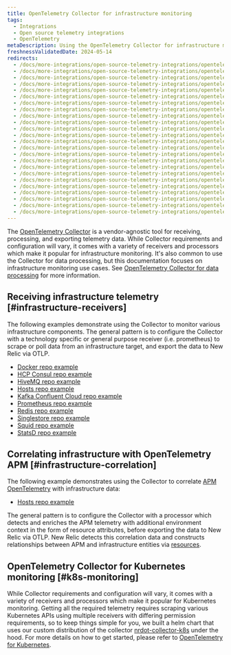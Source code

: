 ```yaml
---
title: OpenTelemetry Collector for infrastructure monitoring
tags:
  - Integrations
  - Open source telemetry integrations
  - OpenTelemetry
metaDescription: Using the OpenTelemetry Collector for infrastructure monitoring
freshnessValidatedDate: 2024-05-14
redirects:
  - /docs/more-integrations/open-source-telemetry-integrations/opentelemetry/get-started/collector-infra-monitoring/opentelemetry-collector-infra-docker/
  - /docs/more-integrations/open-source-telemetry-integrations/opentelemetry/get-started/collector-infra-monitoring/opentelemetry-collector-infra-hcp-consul/
  - /docs/more-integrations/open-source-telemetry-integrations/opentelemetry/get-started/collector-infra-monitoring/opentelemetry-collector-infra-hivemq/
  - /docs/more-integrations/open-source-telemetry-integrations/opentelemetry/get-started/collector-infra-monitoring/opentelemetry-collector-infra-hosts/
  - /docs/more-integrations/open-source-telemetry-integrations/opentelemetry/get-started/collector-infra-monitoring/opentelemetry-collector-infra-kafka-confluentcloud/
  - /docs/more-integrations/open-source-telemetry-integrations/opentelemetry/get-started/collector-infra-monitoring/opentelemetry-collector-infra-kafka-confluentcloud-k8s/
  - /docs/more-integrations/open-source-telemetry-integrations/opentelemetry/get-started/collector-infra-monitoring/opentelemetry-collector-infra-k8s/
  - /docs/more-integrations/open-source-telemetry-integrations/opentelemetry/get-started/collector-infra-monitoring/opentelemetry-collector-infra-prometheus/
  - /docs/more-integrations/open-source-telemetry-integrations/opentelemetry/get-started/collector-infra-monitoring/opentelemetry-collector-infra-redis/
  - /docs/more-integrations/open-source-telemetry-integrations/opentelemetry/get-started/collector-infra-monitoring/opentelemetry-collector-infra-singlestore/
  - /docs/more-integrations/open-source-telemetry-integrations/opentelemetry/get-started/collector-infra-monitoring/opentelemetry-collector-infra-squid/
  - /docs/more-integrations/open-source-telemetry-integrations/opentelemetry/get-started/collector-infra-monitoring/opentelemetry-collector-infra-statsd/
  - /docs/more-integrations/open-source-telemetry-integrations/opentelemetry/get-started/collector-infra-monitoring/opentelemetry-collector-infra-intro/
  - /docs/more-integrations/open-source-telemetry-integrations/opentelemetry/collector/collector-configuration-examples/opentelemetry-collector-docker/
  - /docs/more-integrations/open-source-telemetry-integrations/opentelemetry/collector/collector-configuration-examples/opentelemetry-collector-hcp-consul/
  - /docs/more-integrations/open-source-telemetry-integrations/opentelemetry/collector/collector-configuration-examples/opentelemetry-collector-hivemq/
  - /docs/more-integrations/open-source-telemetry-integrations/opentelemetry/collector/collector-configuration-examples/opentelemetry-collector-infra-hosts/
  - /docs/more-integrations/open-source-telemetry-integrations/opentelemetry/collector/opentelemetry-collector-k8s/
  - /docs/more-integrations/open-source-telemetry-integrations/opentelemetry/collector/collector-configuration-examples/opentelemetry-collector-kafka-confluentcloud/
  - /docs/more-integrations/open-source-telemetry-integrations/opentelemetry/collector/collector-configuration-examples/opentelemetry-collector-prometheus/
  - /docs/more-integrations/open-source-telemetry-integrations/opentelemetry/collector/collector-configuration-examples/opentelemetry-collector-redis/
  - /docs/more-integrations/open-source-telemetry-integrations/opentelemetry/collector/collector-configuration-examples/opentelemetry-collector-singlestore/
  - /docs/more-integrations/open-source-telemetry-integrations/opentelemetry/collector/collector-configuration-examples/opentelemetry-collector-squid/
  - /docs/more-integrations/open-source-telemetry-integrations/opentelemetry/collector/collector-configuration-examples/opentelemetry-collector-statsd/
---
```


The [OpenTelemetry Collector](https://opentelemetry.io/docs/collector/) is a vendor-agnostic tool for receiving, processing, and exporting telemetry data. While Collector requirements and configuration will vary, it comes with a variety of receivers and processors which make it popular for infrastructure monitoring. It's also common to use the Collector for data processing, but this documentation focuses on infrastructure monitoring use cases. See [OpenTelemetry Collector for data processing](/docs/opentelemetry/get-started/collector-processing/opentelemetry-collector-processing-intro) for more information.

## Receiving infrastructure telemetry [#infrastructure-receivers]

The following examples demonstrate using the Collector to monitor various infrastructure components. The general pattern is to configure the Collector with a technology specific or general purpose receiver (i.e. prometheus) to scrape or poll data from an infrastructure target, and export the data to New Relic via OTLP.

* [Docker repo example](https://github.com/newrelic/newrelic-opentelemetry-examples/tree/main/other-examples/collector/docker)
* [HCP Consul repo example](https://github.com/newrelic/newrelic-opentelemetry-examples/tree/main/other-examples/collector/hcp-consul)
* [HiveMQ repo example](https://github.com/newrelic/newrelic-opentelemetry-examples/tree/main/other-examples/collector/hivemq)
* [Hosts repo example](https://github.com/newrelic/newrelic-opentelemetry-examples/tree/main/other-examples/collector/host-monitoring)
* [Kafka Confluent Cloud repo example](https://github.com/newrelic/newrelic-opentelemetry-examples/tree/main/other-examples/collector/confluentcloud)
* [Prometheus repo example](https://github.com/newrelic/newrelic-opentelemetry-examples/tree/main/other-examples/collector/prometheus)
* [Redis repo example](https://github.com/newrelic/newrelic-opentelemetry-examples/tree/main/other-examples/collector/redis)
* [Singlestore repo example](https://github.com/newrelic/newrelic-opentelemetry-examples/tree/main/other-examples/collector/singlestore)
* [Squid repo example](https://github.com/newrelic/newrelic-opentelemetry-examples/tree/main/other-examples/collector/squid)
* [StatsD repo example](https://github.com/newrelic/newrelic-opentelemetry-examples/tree/main/other-examples/collector/statsd)

## Correlating infrastructure with OpenTelemetry APM [#infrastructure-correlation]

The following example demonstrates using the Collector to correlate [APM OpenTelemetry](/docs/opentelemetry/get-started/apm-monitoring/opentelemetry-apm-intro) with infrastructure data:

* [Hosts repo example](https://github.com/newrelic/newrelic-opentelemetry-examples/tree/main/other-examples/collector/host-monitoring)

The general pattern is to configure the Collector with a processor which detects and enriches the APM telemetry with additional environment context in the form of resource attributes, before exporting the data to New Relic via OTLP. New Relic detects this correlation data and constructs relationships between APM and infrastructure entities via [resources](/docs/opentelemetry/best-practices/opentelemetry-best-practices-resources).

## OpenTelemetry Collector for Kubernetes monitoring [#k8s-monitoring]

While Collector requirements and configuration will vary, it comes with a variety of receivers and processors which make it popular for Kubernetes monitoring.
Getting all the required telemetry requires scraping various Kubernetes APIs using multiple receivers with differing permission requirements, so to keep things simple for you, we built a helm chart that uses our custom distribution of the collector [nrdot-collector-k8s](https://github.com/newrelic/nrdot-collector-releases/tree/main/distributions/nrdot-collector-k8s) under the hood.
For more details on how to get started, please refer to [OpenTelemetry for Kubernetes](/docs/kubernetes-pixie/kubernetes-integration/installation/k8s-otel/).
